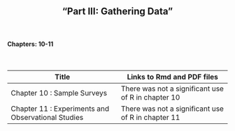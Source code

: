 <h2>
<center>
"Part III: Gathering Data"
</center>
</h2>


</br>
<h4><right>Chapters: 10-11</right></h4>
</br>

Title  | Links to Rmd and PDF files
------------- | -------------
Chapter 10 : Sample Surveys | There was not a significant use of R in chapter 10
Chapter 11 : Experiments and Observational Studies | There was not a significant use of R in chapter 11

